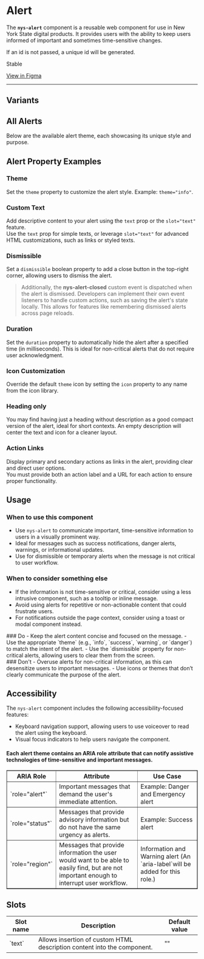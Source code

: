 
<Meta of={NysAlertStories} title="Components/Alert/Documentation" />

# Alert

The **`nys-alert`** component is a reusable web component for use in New York State digital products. It provides users with the ability to keep users informed of important and sometimes time-sensitive changes.

If an id is not passed, a unique id will be generated.

<p className="pill pill--stable">Stable</p>

<p className="pill pill--uikit"><a href="https://www.figma.com/design/0ogYpymUPQQfhELthntNbt/%F0%9F%92%A0-NYS-%2F-Excelsior-Components-(Alpha)?node-id=866-814&p=f&m=dev">View in Figma</a></p>

***

<Canvas of={NysAlertStories.Basic} />

<Controls />

## Variants
## All Alerts
Below are the available alert theme, each showcasing its unique style and purpose.
<Canvas of={NysAlertStories.AllAlerts} />

## Alert Property Examples
### Theme
Set the `theme` property to customize the alert style. Example: `theme="info"`.
<Canvas of={NysAlertStories.AlertType} />

### Custom Text
Add descriptive content to your alert using the `text` prop or the `slot="text"` feature. \
Use the `text` prop for simple texts, or leverage `slot="text"` for advanced HTML customizations, such as links or styled texts.
<Canvas of={NysAlertStories.Description} />

### Dismissible
Set a `dismissible` boolean property to add a close button in the top-right corner, allowing users to dismiss the alert.
> Additionally, the **nys-alert-closed** custom event is dispatched when the alert is dismissed. Developers can implement their own event listeners to handle custom actions, such as saving the alert's state locally. This allows for features like remembering dismissed alerts across page reloads.
<Canvas of={NysAlertStories.Dismissible} />

### Duration
Set the `duration` property to automatically hide the alert after a specified time (in milliseconds). This is ideal for non-critical alerts that do not require user acknowledgment.
<Canvas of={NysAlertStories.Duration} />

### Icon Customization
Override the default `theme` icon by setting the `icon` property to any name from the icon library.
<Canvas of={NysAlertStories.CustomIcon} />

### Heading only
You may find having just a heading without description as a good compact version of the alert, ideal for short contexts. An empty description will center the text and icon for a cleaner layout.
<Canvas of={NysAlertStories.HeadingOnly} />

### Action Links
Display primary and secondary actions as links in the alert, providing clear and direct user options. \
You must provide both an action label and a URL for each action to ensure proper functionality.
<Canvas of={NysAlertStories.ActionLinks} />

## Usage 

### When to use this component
  - Use `nys-alert` to communicate important, time-sensitive information to users in a visually prominent way.
  - Ideal for messages such as success notifications, danger alerts, warnings, or informational updates.
  - Use for dismissible or temporary alerts when the message is not critical to user workflow.

### When to consider something else
  - If the information is not time-sensitive or critical, consider using a less intrusive component, such as a tooltip or inline message.
  - Avoid using alerts for repetitive or non-actionable content that could frustrate users.
  - For notifications outside the page context, consider using a toast or modal component instead.

<div class="nys-grid-row nys-grid-gap-lg">
  <div class="nys-mobile-lg:nys-grid-col">
    <div class="usage-card usage-card--do">
      ### <nys-icon name="check_circle" color="--var(nys-color-success)" /> Do 
      - Keep the alert content concise and focused on the message.
      - Use the appropriate `theme` (e.g., `info`, `success`, `warning`, or `danger`) to match the intent of the alert.
      - Use the `dismissible` property for non-critical alerts, allowing users to clear them from the screen.
    </div>
  </div>
  <div class="nys-mobile-lg:nys-grid-col">
    <div class="usage-card usage-card--dont">
      ### <nys-icon name="error" color="--var(nys-color-warning)" /> Don't
      - Overuse alerts for non-critical information, as this can desensitize users to important messages.
      - Use icons or themes that don’t clearly communicate the purpose of the alert.
    </div>
  </div>
</div>


## Accessibility

The `nys-alert` component includes the following accessibility-focused features:

- Keyboard navigation support, allowing users to use voiceover to read the alert using the keyboard.
- Visual focus indicators to help users navigate the component.

#### Each alert theme contains an ARIA role attribute that can notify assistive technologies of time-sensitive and important messages. 
<table border="1">
  <thead>
    <tr>
      <th><strong>ARIA Role</strong></th>
      <th><strong>Attribute</strong></th>
      <th><strong>Use Case</strong></th>
    </tr>
  </thead>
  <tbody>
    <tr>
      <td>`role="alert"`</td>
      <td>Important messages that demand the user's immediate attention.</td>
      <td>Example: Danger and Emergency alert</td>
    </tr>
    <tr>
      <td>`role="status"`</td>
      <td>Messages that provide advisory information but do not have the same urgency as alerts.</td>
      <td>Example: Success alert</td>
    </tr>
    <tr>
      <td>`role="region"`</td>
      <td>Messages that provide information the user would want to be able to easily find, but are not important enough to interrupt user workflow.</td>
      <td>Information and Warning alert (An `aria-label`will be added for this role.)</td>
    </tr>
  </tbody>
</table>

## Slots
<table>
    <thead>
    <tr>
        <th>Slot name</th>
        <th>Description</th>
        <th>Default value</th>
    </tr>
    </thead>
    <tbody>
    <tr>
        <td>`text`</td>
        <td>Allows insertion of custom HTML description content into the component.</td>
        <td>""</td>
    </tr>
    </tbody>
</table>
